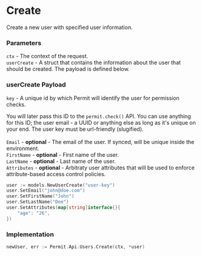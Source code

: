 # Create

Create a new user with specified user information.

### Parameters

`ctx` -  The context of the request.<br/>
`userCreate` - A struct that contains the information about the user that should be created. The payload is defined below.<br/>

### userCreate Payload



`key` - A unique id by which Permit will identify the user for permission checks.

You will later pass this ID to the `permit.check()` API. You can use anything for this ID; the user email - a UUID or anything else as long as it's unique on your end. The user key must be url-friendly (slugified).<br/><br/>
`Email` - **optional** - The email of the user. If synced, will be unique inside the environment.<br/>
`FirstName` - **optional** - First name of the user.<br/>
`LastName` - **optional** - Last name of the user.<br/>
`Attributes` - **optional** - Arbitraty user attributes that will be used to enforce attribute-based access control policies.<br/>

```go
user := models.NewUserCreate("user-key")
user.SetEmail("john@doe.com")
user.SetFirstName("John")
user.SetLastName("Doe")
user.SetAttributes(map[string]interface{}{
    "age": "26",
})
```

### Implementation

```go
newUser, err := Permit.Api.Users.Create(ctx, *user)
```
